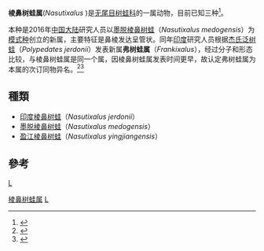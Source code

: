 {{Automatic taxobox
| image = Nasutixalus jerdonii (adult male).jpg
| image_caption = [[印度棱鼻树蛙|印度棱鼻树蛙]]（''Nasutixalus jerdonii''）
| taxon = Nasutixalus 
| authority = Jiang, Yan, Wang & Che, 2016
| type_species = [[墨脱棱鼻树蛙|墨脱棱鼻树蛙]]<br>''Nasutixalus medogensis''
| type_species_authority = （Jiang, Yan, Wang & Che, 2016）
| synonyms = {{species list
 | Frankixalus | Biju, Senevirathne, Garg, Mahony, Kamei, Thomas, Shouche, Raxworthy, Meegaskumbura, and Van Bocxlaer, 2016<ref name="Biju et al. 2016">{{Cite journal |last1=Biju |first1=S. D. |last2=Senevirathne |first2=Gayani |last3=Garg |first3=Sonali |last4=Mahony |first4=Stephen |last5=Kamei |first5=Rachunliu G. |last6=Thomas |first6=Ashish |last7=Shouche |first7=Yogesh |last8=Raxworthy |first8=Christopher J. |last9=Meegaskumbura |first9=Madhava |name-list-style=amp |date=2016-01-20 |title=''Frankixalus'', a new rhacophorid genus of tree hole breeding frogs with oophagous tadpoles |journal=PLOS ONE |volume=11 |issue=1 |pages=e0145727 |doi=10.1371/journal.pone.0145727 |pmc=4720377 |pmid=26790105|bibcode=2016PLoSO..1145727B |doi-access=free }}</ref>
}}
| synonyms_ref = <ref name=Frost>{{cite web |url=http://research.amnh.org/vz/herpetology/amphibia/Amphibia/Anura/Rhacophoridae/Rhacophorinae/Nasutixalus |title=''Nasutixalus'' Jiang, Yan, Wang, and Che, 2016 |author=Frost, Darrel R. |year=2018 |work=Amphibian Species of the World: an Online Reference. Version 6.0 |publisher=American Museum of Natural History |access-date=18 November 2018 |archive-date=2019-03-18 |archive-url=https://web.archive.org/web/20190318071459/http://research.amnh.org/vz/herpetology/amphibia/Amphibia/Anura/Rhacophoridae/Rhacophorinae/Nasutixalus |dead-url=no }}</ref>
}}

'''棱鼻树蛙属'''(''Nasutixalus'' )是[[无尾目|无尾目]][[树蛙科|树蛙科]]的一属动物，目前已知三种<ref>{{cite journal |last1=Yang |first1=Jian-Huan |last2=Chan |first2=Bosco Pui-Lok |title=A new phytotelm-breeding treefrog of the genus Nasutixalus (Rhacophoridae) from western Yunnan of China |journal=Zootaxa |date=2018-03-01 |volume=4388 |issue=2 |pages=191 |doi=10.11646/zootaxa.4388.2.3}}</ref>。

本种是2016年[[中国大陆|中国大陆]]研究人员以[[墨脱棱鼻树蛙|墨脱棱鼻树蛙]]（''Nasutixalus medogensis''）为[[模式种|模式种]]创立的新属，主要特征是鼻棱发达呈管状。同年[[印度|印度]]研究人员根据[[印度棱鼻树蛙|杰氏泛树蛙]]（''Polypedates jerdonii''）发表新属'''弗树蛙属'''（''Frankixalus''），经过分子和形态比较，与棱鼻树蛙属是同一个属，因棱鼻树蛙属发表时间更早，故认定弗树蛙属为本属的次订同物异名。<ref>{{cite web |title=棱鼻树蛙属 |url=http://www.amphibiachina.org/lifetree/874 |website=中国两栖类 |accessdate=2021-12-20 |archive-date=2021-12-20 |archive-url=https://web.archive.org/web/20211220074118/http://www.amphibiachina.org/lifetree/874 |dead-url=no }}</ref><ref>{{cite web |author1=蒋珂 |author2=王聿凡 |title=【从水到陆】大鼻子十字瞳——墨脱棱鼻树蛙发现始末 |url=https://www.sohu.com/a/202269157_712810 |website=搜狐 |accessdate=2021-12-20 |archive-date=2021-12-20 |archive-url=https://web.archive.org/web/20211220022648/https://www.sohu.com/a/202269157_712810 |dead-url=no }}</ref>

== 種類 ==
* [[印度棱鼻树蛙|印度棱鼻树蛙]]（''Nasutixalus jerdonii''）
* [[墨脱棱鼻树蛙|墨脱棱鼻树蛙]]（''Nasutixalus medogensis''）
* [[盈江棱鼻树蛙|盈江棱鼻树蛙]]（''Nasutixalus yingjiangensis''）

== 參考 ==
{{reflist}}

{{taxonbar}}
[[category:树蛙科|L]]
[[Category:棱鼻树蛙属|]]
[[Category:2016年描述的分类群|L]]